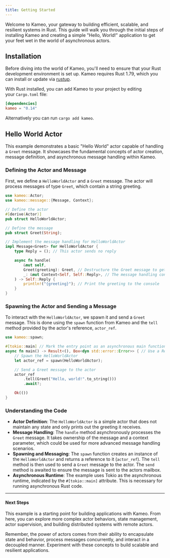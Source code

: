 ```yaml
---
title: Getting Started
---
```


Welcome to Kameo, your gateway to building efficient, scalable, and resilient systems in Rust. This guide will walk you through the initial steps of installing Kameo and creating a simple "Hello, World!" application to get your feet wet in the world of asynchronous actors.

## Installation

Before diving into the world of Kameo, you'll need to ensure that your Rust development environment is set up. Kameo requires Rust 1.79, which you can install or update via [rustup](https://rustup.rs/).

With Rust installed, you can add Kameo to your project by editing your `Cargo.toml` file:

```toml
[dependencies]
kameo = "0.14"
```

Alternatively you can run `cargo add kameo`.

## Hello World Actor

This example demonstrates a basic "Hello World" actor capable of handling a `Greet` message. It showcases the fundamental concepts of actor creation, message definition, and asynchronous message handling within Kameo.

### Defining the Actor and Message

First, we define a `HelloWorldActor` and a `Greet` message. The actor will process messages of type `Greet`, which contain a string greeting.

```rust
use kameo::Actor;
use kameo::message::{Message, Context};

// Define the actor
#[derive(Actor)]
pub struct HelloWorldActor;

// Define the message
pub struct Greet(String);

// Implement the message handling for HelloWorldActor
impl Message<Greet> for HelloWorldActor {
    type Reply = (); // This actor sends no reply

    async fn handle(
        &mut self,
        Greet(greeting): Greet, // Destructure the Greet message to get the greeting string
        _: &mut Context<Self, Self::Reply>, // The message handling context
    ) -> Self::Reply {
        println!("{greeting}"); // Print the greeting to the console
    }
}
```

### Spawning the Actor and Sending a Message

To interact with the `HelloWorldActor`, we spawn it and send a `Greet` message. This is done using the `spawn` function from Kameo and the `tell` method provided by the actor's reference, `actor_ref`.

```rust
use kameo::spawn;

#[tokio::main] // Mark the entry point as an asynchronous main function
async fn main() -> Result<(), Box<dyn std::error::Error>> { // Use a Result return type for error handling
    // Spawn the HelloWorldActor
    let actor_ref = spawn(HelloWorldActor);

    // Send a Greet message to the actor
    actor_ref
        .tell(Greet("Hello, world!".to_string()))
        .await?;

    Ok(())
}
```

### Understanding the Code

- **Actor Definition**: The `HelloWorldActor` is a simple actor that does not maintain any state and only prints out the greeting it receives.
- **Message Handling**: The `handle` method asynchronously processes the `Greet` message. It takes ownership of the message and a context parameter, which could be used for more advanced message handling scenarios.
- **Spawning and Messaging**: The `spawn` function creates an instance of the `HelloWorldActor` and returns a reference to it (`actor_ref`). The `tell` method is then used to send a `Greet` message to the actor. The `send` method is awaited to ensure the message is sent to the actors mailbox.
- **Asynchronous Runtime**: The example uses Tokio as the asynchronous runtime, indicated by the `#[tokio::main]` attribute. This is necessary for running asynchronous Rust code.

---

#### Next Steps

This example is a starting point for building applications with Kameo. From here, you can explore more complex actor behaviors, state management, actor supervision, and building distributed systems with remote actors.

Remember, the power of actors comes from their ability to encapsulate state and behavior, process messages concurrently, and interact in a decoupled manner. Experiment with these concepts to build scalable and resilient applications.
